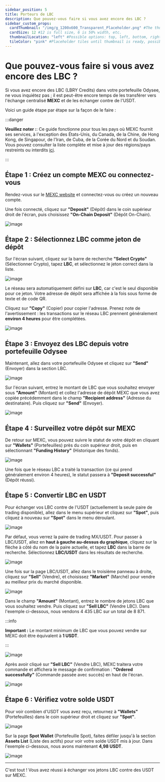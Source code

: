 ```yaml
---
sidebar_position: 5
title: Porteurs de LBC
description: Que pouvez-vous faire si vous avez encore des LBC ?
sidebar_custom_props:
  cardThumbnail: "/img/g_1200x600_Transparent_Placeholder.png" #The thumbnail on the category card.
  cardSize: 12 #12 is full size, 6 is 50% width, etc.
  thumbnailLocation: "left" #Possible options: top, left, bottom, right, none
  tileColor: "pink" #Placeholder tiles until thumbnail is ready, possible options: blue, cream, darkpurple, lightpurple, mauve, orange, pink, none
---
```


# Que pouvez-vous faire si vous avez encore des LBC ?

Si vous avez encore des LBC (LBRY Credits) dans votre portefeuille Odysee, ne vous inquiétez pas ; il est peut-être encore temps de les transférer vers l'échange centralisé **MEXC** et de les échanger contre de l'USDT.

Voici un guide étape par étape sur la façon de le faire :

:::danger

**Veuillez noter :**:
Ce guide fonctionne pour tous les pays où MEXC fournit ses services, à l'exception des États-Unis, du Canada, de la Chine, de Hong Kong, de Singapour, de l'Iran, de Cuba, de la Corée du Nord et du Soudan. Vous pouvez consulter la liste complète et mise à jour des régions/pays restreints ou interdits [ici](https://www.mexc.com/learn/article/list-of-supported-and-restricted-countries-on-mexc/1).

:::

## Étape 1 : Créez un compte MEXC ou connectez-vous

Rendez-vous sur le [MEXC website](https://www.mexc.com/) et connectez-vous ou créez un nouveau compte.

Une fois connecté, cliquez sur **"Deposit"** (Dépôt) dans le coin supérieur droit de l'écran, puis choisissez **"On-Chain Deposit"** (Dépôt On-Chain).

![image](https://ipfs.skatehive.app/ipfs/bafybeih56cpvika4cyt6ad4ns4of3nu7oxtr7stfg7jodtyh2papl4vbzy)

## Étape 2 : Sélectionnez LBC comme jeton de dépôt

Sur l'écran suivant, cliquez sur la barre de recherche **"Select Crypto"** (Sélectionner Crypto), tapez **LBC**, et sélectionnez le jeton correct dans la liste.

![image](https://ipfs.skatehive.app/ipfs/bafkreibysnf4df5zrabcmk47gw7lk2z6p224pnhjtkztgu5ziqmgauooni)

Le réseau sera automatiquement défini sur **LBC**, car c'est le seul disponible pour ce jeton. Votre adresse de dépôt sera affichée à la fois sous forme de texte et de code QR.

Cliquez sur **"Copy"** (Copier) pour copier l'adresse. Prenez note de l'avertissement : les transactions sur le réseau LBC prennent généralement **environ 4 heures** pour être complétées.

![image](https://ipfs.skatehive.app/ipfs/bafkreiaqueghhpy46qwlmpiymdc3giphvqgeawhjmgr754dkofad4cdw6m)

## Étape 3 : Envoyez des LBC depuis votre portefeuille Odysee

Maintenant, allez dans votre portefeuille Odysee et cliquez sur **"Send"** (Envoyer) dans la section LBC.

![image](https://ipfs.skatehive.app/ipfs/bafkreiaonaslwfwgdyzvvqnwss5dmmdctnzhp2djxah5amdefp6p3x3bwe)

Sur l'écran suivant, entrez le montant de LBC que vous souhaitez envoyer sous **"Amount"** (Montant) et collez l'adresse de dépôt MEXC que vous avez copiée précédemment dans le champ **"Recipient address"** (Adresse du destinataire). Puis cliquez sur **"Send"** (Envoyer).

![image](https://ipfs.skatehive.app/ipfs/bafkreid35m7gsd6bf45ebposxqmappr7nowc3wucejckbkpnunyvhcx37a)

## Étape 4 : Surveillez votre dépôt sur MEXC

De retour sur MEXC, vous pouvez suivre le statut de votre dépôt en cliquant sur **"Wallets"** (Portefeuilles) près du coin supérieur droit, puis en sélectionnant **"Funding History"** (Historique des fonds).

![image](https://ipfs.skatehive.app/ipfs/bafkreic6vbjcovl5o37cy44gzde3tpzzn7m2i7mod5df5k6ly2qgrbhfoa)

Une fois que le réseau LBC a traité la transaction (ce qui prend généralement environ 4 heures), le statut passera à **"Deposit successful"** (Dépôt réussi).

## Étape 5 : Convertir LBC en USDT

Pour échanger vos LBC contre de l'USDT (actuellement la seule paire de trading disponible), allez dans le menu supérieur et cliquez sur **"Spot"**, puis cliquez à nouveau sur **"Spot"** dans le menu déroulant.

![image](https://ipfs.skatehive.app/ipfs/bafkreifpxnobmhe3dgildo4us3z3m6flf3puxj2t3umsij2lbbspovrfzu)

Par défaut, vous verrez la paire de trading MX/USDT. Pour passer à LBC/USDT, allez en **haut à gauche au-dessus du graphique**, cliquez sur la flèche à côté du nom de la paire actuelle, et tapez **LBC** dans la barre de recherche. Sélectionnez **LBC/USDT** dans les résultats de recherche.

![image](https://ipfs.skatehive.app/ipfs/bafkreifjhlw4vhfimjze2qwg2fjl3fc64s6rdaa2j7fhnmazki5prvucey)

Une fois sur la page LBC/USDT, allez dans le troisième panneau à droite, cliquez sur **"Sell"** (Vendre), et choisissez **"Market"** (Marché) pour vendre au meilleur prix du marché disponible.

![image](https://ipfs.skatehive.app/ipfs/bafkreiakvwpqjuixscq5v3hxg3pxlvfozqlmui6wrq3yz45eziyhmx7jv4)

Dans le champ **"Amount"** (Montant), entrez le nombre de jetons LBC que vous souhaitez vendre. Puis cliquez sur **"Sell LBC"** (Vendre LBC). Dans l'exemple ci-dessous, nous vendons 4 435 LBC sur un total de 8 871.

:::info

**Important :**
Le montant minimum de LBC que vous pouvez vendre sur MEXC doit être équivalent à **1 USDT**.

:::

![image](https://ipfs.skatehive.app/ipfs/bafkreib7t2sjqa2nwa5xglbw4nhutxnheljwfzjjcvvlfcavfnqdr3je2y)

Après avoir cliqué sur **"Sell LBC"** (Vendre LBC), MEXC traitera votre commande et affichera le message de confirmation : **"Ordered successfully"** (Commande passée avec succès) en haut de l'écran.

![image](https://ipfs.skatehive.app/ipfs/bafkreiclhkqoeqrfconaf6baz2kqzddmbuhjrabdjmh7wackthhn5jgcdm)

## Étape 6 : Vérifiez votre solde USDT

Pour voir combien d'USDT vous avez reçu, retournez à **"Wallets"** (Portefeuilles) dans le coin supérieur droit et cliquez sur **"Spot"**.

![image](https://ipfs.skatehive.app/ipfs/bafkreiep2xbsc3cpmoe5xgqq3bj76e5qqe5rltdrryxbbe3p2n77dvpdqa)

Sur la page **Spot Wallet** (Portefeuille Spot), faites défiler jusqu'à la section **Assets List** (Liste des actifs) pour voir votre solde USDT mis à jour. Dans l'exemple ci-dessous, nous avons maintenant **4,98 USDT**.

![image](https://ipfs.skatehive.app/ipfs/bafkreihuftf7ptt2f4fvvpx273uo4dllhwgx4cy4fgqprei7azxx276xgy)

---

C'est tout ! Vous avez réussi à échanger vos jetons LBC contre des USDT sur MEXC.